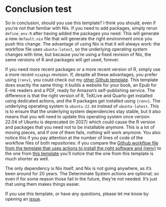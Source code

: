 # Conclusion test

So in conclusion, should you use this template? I think you should, even if
you're not that familiar with Nix. If you need to add packages, simply rerun
`define_env.R` after having added the packages you need. This will generate a
new `default.nix` file that will generate the right environment once you push
this change. The advantage of using Nix is that it will always work: the
workflow file uses `ubuntu-latest`, so the underlying operating system changes
with time, but because you're using a fixed revision of Nix, the same versions
of R and packages will get used, forever.

If you need more recent packages or a more recent version of R, simply use a
more recent `nixpkgs` revision. If, despite all these advantages, you prefer
using `{renv}`, you could check out my [other Github
template](https://github.com/b-rodrigues/kdp_quarto). This template does exactly
the same thing: it builds a website for your book, an Epub for E-ink readers and
a PDF, ready for Amazon's self-publishing service. The difference is that the
right version of R, TeXLive and Quarto get installed using dedicated actions,
and the R packages get installed using `{renv}`. The underlying operating system
is `ubuntu-22.04` instead of `ubuntu-latest`. This is to ensure that the
underlying system dependencies stay stable, but it also means that you will need
to update this operating system once version 22.04 of Ubuntu is deprecated (in
2027) which could cause the R version and packages that you need not to be
installable anymore. This is a lot of moving pieces, and if one of them fails,
nothing will work anymore. You also notice this if you pay attention at the
number of lines of code of the workflow files of both repositories: if you
compare the [Github workflow file from the template that uses actions to install
the right software and
{renv}](https://github.com/b-rodrigues/kdp_quarto/blob/main/.github/workflows/build_book.yml)
to the one from [this
template](https://github.com/b-rodrigues/quarto_book_nix/blob/master/.github/workflows/build_book.yml)
you'll notice that the one from this template is much shorter as well.

The only dependency is Nix itself, and Nix is not going anywhere, as it's been
around for 20 years. The Determinate System actions are optional; so even if for
some reason those fail in the future, they're not needed. It's just that using
them makes things easier.

If you use this template, or have any questions, please let me know
by opening an [issue](https://github.com/b-rodrigues/quarto_book_nix/issues).
